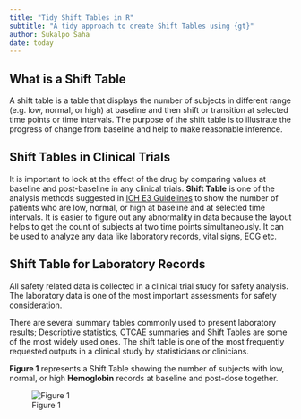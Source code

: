 ```yaml
---
title: "Tidy Shift Tables in R"
subtitle: "A tidy approach to create Shift Tables using {gt}"
author: Sukalpo Saha
date: today
---
```


## What is a Shift Table

A shift table is a table that displays the number of subjects in different range (e.g. low, normal, or high) at baseline and then shift or transition at selected time points or time intervals. The purpose of the shift table is to illustrate the progress of change from baseline and help to make reasonable inference.

## Shift Tables in Clinical Trials

It is important to look at the effect of the drug by comparing values at baseline and post-baseline in any clinical trials. <b>Shift Table</b> is one of the analysis methods suggested in [ICH E3 Guidelines](https://www.ema.europa.eu/en/documents/scientific-guideline/ich-e-3-structure-and-content-clinical-study-reports-step-5_en.pdf) to show the number of patients who are low, normal, or high at baseline and at selected time intervals. It is easier to figure out any abnormality in data because the layout helps to get the count of subjects at two time points simultaneously. It can be used to analyze any data like laboratory records, vital signs, ECG etc.

## Shift Table for Laboratory Records

All safety related data is collected in a clinical trial study for safety analysis. The laboratory data is one of the most important assessments for safety consideration. 

There are several summary tables commonly used to present laboratory results; Descriptive statistics, CTCAE summaries 
and Shift Tables are some of the most widely used ones. The shift table is one of the most frequently requested outputs in a clinical study by statisticians or clinicians.

<b>Figure 1</b> represents a Shift Table showing the number of subjects with low, normal, or high <b>Hemoglobin</b> records at baseline and post-dose together.

![Figure 1](img/shift.png)
